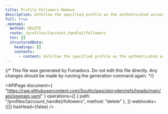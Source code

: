 ```yaml
---
title: Profile Followers Remove
description: Unfollow the specified profile as the authenticated account.
full: true
_openapi:
  method: DELETE
  route: /profiles/{account_handle}/followers
  toc: []
  structuredData:
    headings: []
    contents:
      - content: Unfollow the specified profile as the authenticated account.
---
```


{/* This file was generated by Fumadocs. Do not edit this file directly. Any changes should be made by running the generation command again. */}

<APIPage
  document={
    "https://raw.githubusercontent.com/Southclaws/storyden/refs/heads/main/api/openapi.yaml"
  }
  operations={[
    { path: "/profiles/{account_handle}/followers", method: "delete" },
  ]}
  webhooks={[]}
  hasHead={false}
/>
